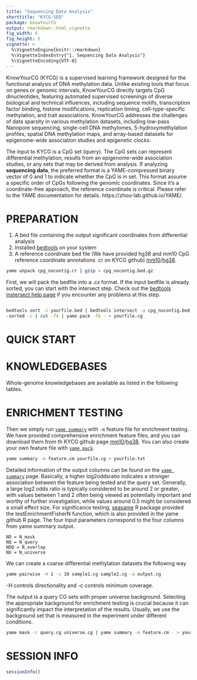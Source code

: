 ```yaml
---
title: "Sequencing Data Analysis"
shorttitle: "KYCG-SEQ"
package: knowYourCG
output: rmarkdown::html_vignette
fig_width: 6
fig_height: 5
vignette: >
  %\VignetteEngine{knitr::rmarkdown}
  %\VignetteIndexEntry{"1. Sequencing Data Analysis"}
  %\VignetteEncoding{UTF-8}
---
```


KnowYourCG (KYCG) is a supervised learning framework designed for the functional 
analysis of DNA methylation data. Unlike existing tools that focus on genes or 
genomic intervals, KnowYourCG directly targets CpG dinucleotides, featuring 
automated supervised screenings of diverse biological and technical influences, 
including sequence motifs, transcription factor binding, histone modifications, 
replication timing, cell-type-specific methylation, and trait associations. 
KnowYourCG addresses the challenges of data sparsity in various methylation 
datasets, including low-pass Nanopore sequencing, single-cell DNA methylomes, 
5-hydroxymethylation profiles, spatial DNA methylation maps, and array-based 
datasets for epigenome-wide association studies and epigenetic clocks.

The input to KYCG is a CpG set (query). The CpG sets can represent differential
methylation, results from an epigenome-wide association studies, or any sets
that may be derived from analysis. If analyzing **sequencing data**, the
preferred format is a YAME-compressed binary vector of 0 and 1 to indicate
whether the CpG is in set. This format assume a specific order of CpGs
following the genomic coordinates. Since it's a coordinate-free approach, the
reference coordinate is critical. Please refer to the YAME documentation for
details.  https://zhou-lab.github.io/YAME/.

# PREPARATION

1. A bed file containing the output significant coordinates from differential
   analysis
2. Installed
   [bedtools](https://bedtools.readthedocs.io/en/latest/content/installation.html)
   on your system
3. A reference coordinate bed file (We have provided hg38 and mm10 CpG
   reference coordinate annotations .cr on KYCG github)
   [mm10](https://github.com/zhou-lab/KYCGKB_mm10)/[hg38](https://github.com/zhou-lab/KYCGKB_hg38).

```bash
yame unpack cpg_nocontig.cr | gzip > cpg_nocontig.bed.gz
```

First, we will pack the bedfile into a .cx format. If the input bedfile is
already sorted, you can start with the intersect step. Check out the [bedtools
instersect help
page](https://bedtools.readthedocs.io/en/latest/content/tools/intersect.html)
if you encounter any problems at this step.

```bash

bedtools sort -i yourfile.bed | bedtools intersect -a cpg_nocontig.bed.gz -b -
-sorted -c | cut -f4 | yame pack -fb - > yourfile.cg

```

# QUICK START

# KNOWLEDGEBASES

Whole-genome knowledgebases are available as listed in the following tables.

# ENRICHMENT TESTING

Then we simply run [`yame summary`]({% link docs/summarize.markdown %}) with
`-m` feature file for enrichment testing. We have provided comprehensive
enrichment feature files, and you can download them from th KYCG github page
[mm10](https://github.com/zhou-lab/KYCGKB_mm10)/[hg38](https://github.com/zhou-lab/KYCGKB_hg38). You
can also create your own feature file with [`yame pack`]({% link
docs/pack_unpack.markdown %}).

```bash
yame summary -m feature.cm yourfile.cg > yourfile.txt
```

Detailed information of the output columns can be found on the [`yame
summary`]({% link docs/summarize.markdown %}) page. Basically, a higher
log2oddsratio indicates a stronger association between the feature being tested
and the query set. Generally, a large log2 odds ratio is typically considered
to be around 2 or greater, with values between 1 and 2 often being viewed as
potentially important and worthy of further investigation, while values around
0.5 might be considered a small effect size. For significance testing,
[seasame](https://www.bioconductor.org/packages/release/bioc/html/sesame.html)
R package provided the testEnrichmentFisherN function, which is also provided
in the yame github R page. The four input parameters correspond to the four
columns from yame summary output.

```
ND = N_mask
NQ = N_query
NDQ = N_overlap
NU = N_universe
```

We can create a coarse differential methylation datasets the following way

```bash
yame pairwise -H 1 -c 10 sample1.cg sample2.cg -o output.cg
```

-H controls directionality and -c controls minimum coverage. 

The output is a query CG sets with proper universe background.  Selecting the
appropriate background for enrichment testing is crucial because it can
significantly impact the interpretation of the results. Usually, we use the
background set that is measured in the experiment under different conditions.

```bash
yame mask -c query.cg universe.cg | yame summary -m feature.cm - > yourfile.txt
```

# SESSION INFO

```r
sessionInfo()
```
